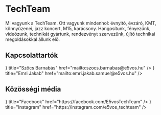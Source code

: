 
# TechTeam

Mi vagyunk a TechTeam.
Ott vagyunk mindenhol: évnyitó, évzáró, KMT, könnyűzenei, jazz koncert, M15, karácsony.
Hangosítunk, fényezünk, videózunk, technikát gyártunk, rendezvényt szervezünk, újító technikai megoldásokkal állunk elő.

## Kapcsolattartók

<Cards>
  <Card
    icon={<BiLogoGmail />}
    title="Szőcs Barnabás"
    href="mailto:szocs.barnabas@e5vos.hu"
  />
  <Card
    icon={<BiLogoGmail />}
    title="Emri Jakab"
    href="mailto:emri.jakab.samuel@e5vos.hu"
  />
</Cards>

## Közösségi média

<Cards>
  <Card
    icon={<FaFacebook />}
    title="Facebook"
    href="https://facebook.com/E5vosTechTeam"
  />
  <Card
    icon={<FaInstagram />}
    title="Instagram"
    href="https://instagram.com/e5vos_techteam"
  />
</Cards>
